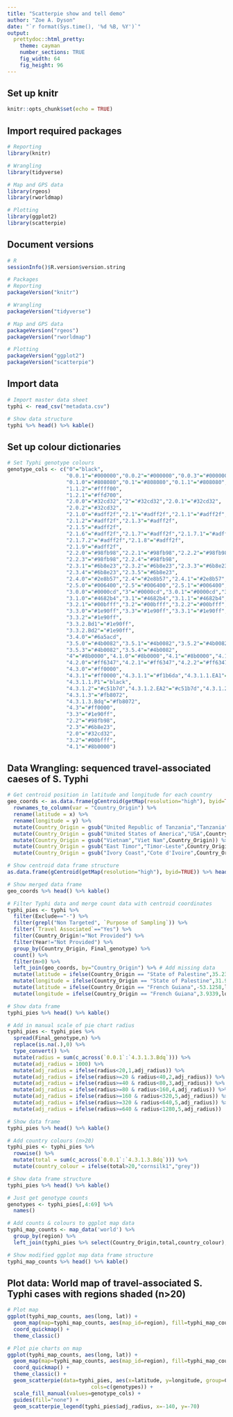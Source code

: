 ```yaml
---
title: "Scatterpie show and tell demo"
author: "Zoe A. Dyson"
date: "`r format(Sys.time(), '%d %B, %Y')`"
output:
  prettydoc::html_pretty:
    theme: cayman
    number_sections: TRUE
    fig_width: 64
    fig_height: 96
---
```


## Set up knitr
```r
knitr::opts_chunk$set(echo = TRUE)
```

## Import required packages
```r

# Reporting
library(knitr)

# Wrangling
library(tidyverse)

# Map and GPS data
library(rgeos)
library(rworldmap)

# Plotting
library(ggplot2)
library(scatterpie)

```

## Document versions
```r

# R
sessionInfo()$R.version$version.string

# Packages
# Reporting
packageVersion("knitr")

# Wrangling
packageVersion("tidyverse")

# Map and GPS data
packageVersion("rgeos")
packageVersion("rworldmap")

# Plotting
packageVersion("ggplot2")
packageVersion("scatterpie")

```

## Import data
```r

# Import master data sheet
typhi <- read_csv("metadata.csv")

# Show data structure
typhi %>% head() %>% kable()

```


## Set up colour dictionaries
```r

# Set Typhi genotype colours
genotype_cols <- c("0"="black",
                   "0.0.1"="#000000","0.0.2"="#000000","0.0.3"="#000000",
                   "0.1.0"="#808080","0.1"="#808080","0.1.1"="#808080",
                   "1.1.2"="#ffff00",
                   "1.2.1"="#ffd700",
                   "2.0.0"="#32cd32","2"="#32cd32","2.0.1"="#32cd32",
                   "2.0.2"="#32cd32",
                   "2.1.0"="#adff2f","2.1"="#adff2f","2.1.1"="#adff2f",
                   "2.1.2"="#adff2f","2.1.3"="#adff2f",
                   "2.1.5"="#adff2f",
                   "2.1.6"="#adff2f","2.1.7"="#adff2f","2.1.7.1"="#adff2f",
                   "2.1.7.2"="#adff2f","2.1.8"="#adff2f",
                   "2.1.9"="#adff2f",
                   "2.2.0"="#98fb98","2.2.1"="#98fb98","2.2.2"="#98fb98",
                   "2.2.3"="#98fb98","2.2.4"="#98fb98",
                   "2.3.1"="#6b8e23","2.3.2"="#6b8e23","2.3.3"="#6b8e23",
                   "2.3.4"="#6b8e23","2.3.5"="#6b8e23",
                   "2.4.0"="#2e8b57","2.4"="#2e8b57","2.4.1"="#2e8b57",
                   "2.5.0"="#006400","2.5"="#006400","2.5.1"="#006400","2.5.2"="#006400",
                   "3.0.0"="#0000cd","3"="#0000cd","3.0.1"="#0000cd","3.0.2"="#0000cd",
                   "3.1.0"="#4682b4","3.1"="#4682b4","3.1.1"="#4682b4","3.1.2"="#4682b4",
                   "3.2.1"="#00bfff","3.2"="#00bfff","3.2.2"="#00bfff",
                   "3.3.0"="#1e90ff","3.3"="#1e90ff","3.3.1"="#1e90ff",
                   "3.3.2"="#1e90ff",
                   "3.3.2.Bd1"="#1e90ff",
                   "3.3.2.Bd2"="#1e90ff",
                   "3.4.0"="#6a5acd",
                   "3.5.0"="#4b0082","3.5.1"="#4b0082","3.5.2"="#4b0082",
                   "3.5.3"="#4b0082","3.5.4"="#4b0082",
                   "4"="#8b0000","4.1.0"="#8b0000","4.1"="#8b0000","4.1.1"="#8b0000",
                   "4.2.0"="#ff6347","4.2.1"="#ff6347","4.2.2"="#ff6347","4.2.3"="#ff6347",
                   "4.3.0"="#ff0000", 
                   "4.3.1"="#ff0000","4.3.1.1"="#f1b6da","4.3.1.1.EA1"="#f1b6da",
                   "4.3.1.1.P1"="black",
                   "4.3.1.2"="#c51b7d","4.3.1.2.EA2"="#c51b7d","4.3.1.2.EA3"="#c51b7d",
                   "4.3.1.3"="#fb8072",
                   "4.3.1.3.Bdq"="#fb8072",
                   "4.3"="#ff0000",
                   "3.3"="#1e90ff",
                   "2.2"="#98fb98",
                   "2.3"="#6b8e23",
                   "2.0"="#32cd32",
                   "3.2"="#00bfff",
                   "4.1"="#8b0000")
```



## Data Wrangling: sequenced travel-associated caeses of S. Typhi
```r

# Get centroid position in latitude and longitude for each country
geo_coords <- as.data.frame(gCentroid(getMap(resolution="high"), byid=TRUE)) %>%
  rownames_to_column(var = "Country_Origin") %>%
  rename(latitude = x) %>%
  rename(longitude = y) %>%
  mutate(Country_Origin = gsub("United Republic of Tanzania","Tanzania",Country_Origin)) %>%
  mutate(Country_Origin = gsub("United States of America","USA",Country_Origin)) %>%  
  mutate(Country_Origin = gsub("Vietnam","Viet Nam",Country_Origin)) %>%  
  mutate(Country_Origin = gsub("East Timor","Timor-Leste",Country_Origin)) %>%  
  mutate(Country_Origin = gsub("Ivory Coast","Cote d'Ivoire",Country_Origin))

# Show centroid data frame structure
as.data.frame(gCentroid(getMap(resolution="high"), byid=TRUE)) %>% head() %>% kable()

# Show merged data frame
geo_coords %>% head() %>% kable()

# Filter Typhi data and merge count data with centroid coordinates  
typhi_pies <- typhi %>%
  filter(Exclude=="-") %>%
  filter(grepl("Non Targeted", `Purpose of Sampling`)) %>%
  filter(`Travel Associated`=="Yes") %>% 
  filter(Country_Origin!="Not Provided") %>%
  filter(Year!="Not Provided") %>%
  group_by(Country_Origin, Final_genotype) %>%
  count() %>%
  filter(n>0) %>%
  left_join(geo_coords, by="Country_Origin") %>% # Add missing data
  mutate(latitude = ifelse(Country_Origin == "State of Palestine",35.2332,latitude)) %>%
  mutate(longitude = ifelse(Country_Origin == "State of Palestine",31.9522,longitude)) %>%
  mutate(latitude = ifelse(Country_Origin == "French Guiana",-53.1258,latitude)) %>%
  mutate(longitude = ifelse(Country_Origin == "French Guiana",3.9339,longitude))  

# Show data frame
typhi_pies %>% head() %>% kable()

# Add in manual scale of pie chart radius
typhi_pies <- typhi_pies %>%
  spread(Final_genotype,n) %>%
  replace(is.na(.),0) %>%
  type_convert() %>%
  mutate(radius = sum(c_across(`0.0.1`:`4.3.1.3.Bdq`))) %>%
  mutate(adj_radius = 1000) %>%
  mutate(adj_radius = ifelse(radius<20,1,adj_radius)) %>%
  mutate(adj_radius = ifelse(radius>=20 & radius<40,2,adj_radius)) %>%
  mutate(adj_radius = ifelse(radius>=40 & radius<80,3,adj_radius)) %>%
  mutate(adj_radius = ifelse(radius>=80 & radius<160,4,adj_radius)) %>%
  mutate(adj_radius = ifelse(radius>=160 & radius<320,5,adj_radius)) %>%
  mutate(adj_radius = ifelse(radius>=320 & radius<640,5,adj_radius)) %>%
  mutate(adj_radius = ifelse(radius>=640 & radius<1280,5,adj_radius))

# Show data frame
typhi_pies %>% head() %>% kable()

# Add country colours (n>20)
typhi_pies <- typhi_pies %>%
  rowwise() %>% 
  mutate(total = sum(c_across(`0.0.1`:`4.3.1.3.Bdq`))) %>%
  mutate(country_colour = ifelse(total>20,"cornsilk1","grey")) 

# Show data frame structure
typhi_pies %>% head() %>% kable()

# Just get genotype counts
genotypes <- typhi_pies[,4:69] %>%
  names()

# Add counts & colours to ggplot map data
typhi_map_counts <- map_data('world') %>%
  group_by(region) %>%
  left_join(typhi_pies %>% select(Country_Origin,total,country_colour), by = c('region' = 'Country_Origin'))

# Show modified ggplot map data frame structure
typhi_map_counts %>% head() %>% kable()


```


## Plot data: World map of travel-associated S. Typhi cases with regions shaded (n>20)
```r

# Plot map
ggplot(typhi_map_counts, aes(long, lat)) +
  geom_map(map=typhi_map_counts, aes(map_id=region), fill=typhi_map_counts$country_colour, color="black") +
  coord_quickmap() + 
  theme_classic()

# Plot pie charts on map
ggplot(typhi_map_counts, aes(long, lat)) +
  geom_map(map=typhi_map_counts, aes(map_id=region), fill=typhi_map_counts$country_colour, color="black") +
  coord_quickmap() + 
  theme_classic() +  
  geom_scatterpie(data=typhi_pies, aes(x=latitude, y=longitude, group=Country_Origin, r=adj_radius, alpha=.99), 
                           cols=c(genotypes)) + 
  scale_fill_manual(values=genotype_cols) +
  guides(fill="none") + 
  geom_scatterpie_legend(typhi_pies$adj_radius, x=-140, y=-70)
```
